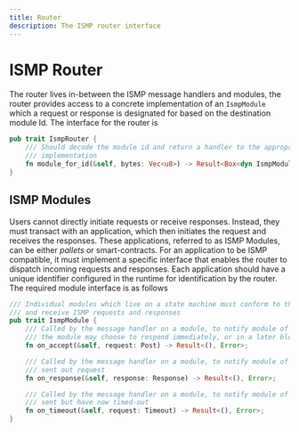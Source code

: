 ```yaml
---
title: Router
description: The ISMP router interface
---
```


# ISMP Router

The router lives in-between the ISMP message handlers and modules, the router provides access to a concrete implementation of an `IsmpModule` which a request or response is designated for based on the destination module Id. The interface for the router is

```rust showLineNumbers
pub trait IsmpRouter {
    /// Should decode the module id and return a handler to the appropriate `IsmpModule`
    /// implementation
    fn module_for_id(&self, bytes: Vec<u8>) -> Result<Box<dyn IsmpModule>, Error>;
}
```

## ISMP Modules

Users cannot directly initiate requests or receive responses. Instead, they must transact with an application, which then initiates the request and receives the responses. These applications, referred to as ISMP Modules, can be either _pallets_ or smart-contracts. For an application to be ISMP compatible, it must implement a specific interface that enables the router to dispatch incoming requests and responses. Each application should have a unique identifier configured in the runtime for identification by the router. The required module interface is as follows

```rust showLineNumbers
/// Individual modules which live on a state machine must conform to this interface in order to send
/// and receive ISMP requests and responses
pub trait IsmpModule {
    /// Called by the message handler on a module, to notify module of a new POST request
    /// the module may choose to respond immediately, or in a later block
    fn on_accept(&self, request: Post) -> Result<(), Error>;

    /// Called by the message handler on a module, to notify module of a response to a previously
    /// sent out request
    fn on_response(&self, response: Response) -> Result<(), Error>;

    /// Called by the message handler on a module, to notify module of requests that were previously
    /// sent but have now timed-out
    fn on_timeout(&self, request: Timeout) -> Result<(), Error>;
}
```
